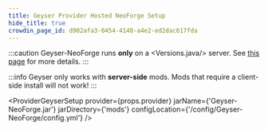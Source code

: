 ```yaml
---
title: Geyser Provider Hosted NeoForge Setup
hide_title: true
crowdin_page_id: d902afa3-0454-4140-a4e2-ed2dac617fda
---
```



:::caution
Geyser-NeoForge runs **only** on a <Versions.java/> server.
See [this page](/wiki/geyser/supported-versions#using-geyser-on-fabric-neoforge-servers-not-on-the-latest-minecraft-version) for more details.
:::

:::info
Geyser only works with **server-side** mods. Mods that require a client-side install will not work!
:::

<ProviderGeyserSetup 
    provider={props.provider} 
    jarName={'Geyser-NeoForge.jar'}
    jarDirectory={'mods'}
    configLocation={'/config/Geyser-NeoForge/config.yml'}
/>
